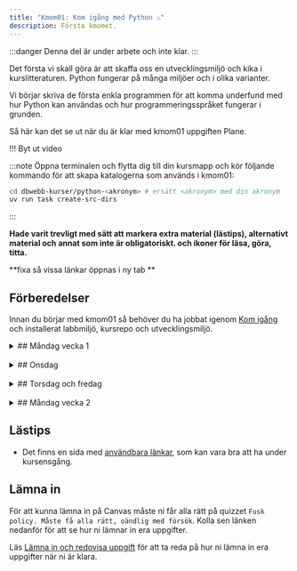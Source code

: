 ```yaml
---
title: "Kmom01: Kom igång med Python ⚠️" 
description: Första kmomet.
---
```



:::danger
Denna del är under arbete och inte klar.
:::

Det första vi skall göra är att skaffa oss en utvecklingsmiljö och kika i kurslitteraturen. Python fungerar på många miljöer och i olika varianter.

Vi börjar skriva de första enkla programmen för att komma underfund med hur Python kan användas och hur programmeringsspråket fungerar i grunden.

Så här kan det se ut när du är klar med kmom01 uppgiften Plane.


!!! Byt ut video
<YouTube
    id="7qifosdyfe8" 
/>


:::note
Öppna terminalen och flytta dig till din kursmapp och kör följande kommando för att skapa katalogerna som används i kmom01:

```bash
cd dbwebb-kurser/python-<akronym> # ersätt <akronym> med din akronym
uv run task create-src-dirs
```
:::

**Hade varit trevligt med sätt att markera extra material (lästips), alternativt material och annat som inte är obligatoriskt. och ikoner för läsa, göra, titta.**

**fixa så vissa länkar öppnas i ny tab **

## Förberedelser
Innan du börjar med kmom01 så behöver du ha jobbat igenom [Kom igång](../) och installerat labbmiljö, kursrepo och utvecklingsmiljö.
<br/>




<details>
<summary>
## Måndag vecka 1
</summary>


### Intro till programmering

Vi börjar med att kika på vad programmering är och hur det fungerar. Vi kommer att jobba med Python som är ett av de mest populära programmeringsspråken idag. Python används inom många områden, allt från webbutveckling till datavetenskap och maskininlärning.
{/* <Steps> */}

#### Att göra
Som en generell introduktion till programming och vissa av de tekniker och konstruktioner vi går igenom, kolla på följande video från Harvards CS50 kurs.
<YouTube
    id="qDbsiVWA2Ag" 
/>



### Intro till Python

Efter att ha kollat på videon ovan har du fått en allmän orientering om programmering och vad det handlar om. Nu är det dags att börja med Python.

I kursen kommer vi använda boken [Python for Everybody: Exploring data in Python3](../../laromaterial/böcker/).

Boken kommer inte passa allas lärandestil eller så förklaras sakerna inte på det sättet att du förstår det. Det är helt okej. Det finns många andra resurser och böcker som du kan använda för att lära dig Python. Det är OK att använda andra resurser och böcker. Det viktiga är att du hittar något som passar dig och din lärande stil. 

:::tip
När du läser boken så är det viktigt att ha en terminal öppen och köra koden i boken parallellt. Det är ett bra sätt att lära sig och förstå hur Python fungerar. Att **endast** läsa boken utan att köra koden är inte tillräckligt. Det är viktigt att du kör koden och testar den själva så du förstår den.
:::


En viktig del av programmering är att läsa dokumentation. Du kommer att behöva läsa dokumentation för att förstå hur olika funktioner och moduler fungerar. Det är en viktig del av programmering och något du kommer att göra mycket av i framtiden.

[Pythons dokumentation](https://docs.python.org/3/reference/index.html) är tyvärr rätt rörig som nybörjare. De två viktigaste delarna är: 
    * [Python Standard Library](https://docs.python.org/3/library/index.html) som beskriver de olika modulerna och deras funktioner.
    * [Python Language Reference](https://docs.python.org/3/reference/index.html) som beskriver språket och dess syntax.


#### Att göra

<Steps>
1. Läs och jobba igenom följande kapitel i boken (alternativt kolla på videorna):
    * Ch1 Why should you learn to write programs?
    * Ch2 Variables, expressions and statements

    :::tip
    Det räcker inte med att bara läsa. Du är klar med boken när du förstår vad som står i den och kan köra koden själv. Utforska och experimentera med koden. Gör övningarna i boken. Testa ändra saker och se vad som händer. Det är så du lär dig.
    :::

1. Mer material om variabler, datatyper, input och output. En del repitition från boken och en del nytt.
    - Jobba igenom artikeln "[Introduktion till variabler och datatyper](../../laromaterial/övning/introduktion-variabler-datatyper)"


1. För att bekanta dig med Pythons dokumentation, kika i [Python Standard Library](https://docs.python.org/3/library/index.html). **Spendera inte mer än 60 minuter på detta.**
    - Läs om [Built-in Functions](https://docs.python.org/3/library/functions.html) och [Built-in Constants](https://docs.python.org/3/library/constants.html). Läs **inte** igenom alla funktioner utan kolla på de som verkar intressanta och relevanta för det du jobbar med T.ex. `input()`, `len()`, `bool()`, `int()` och `isinstance()`. Det är bra att ha en översikt över vad som finns i språket och vad som går att göra.
    - Läs också om datatypen [Text Sequence Type — str](https://docs.python.org/3/library/stdtypes.html#text-sequence-type-str)

</Steps>


</details>
<br/>




<details>
<summary>
## Onsdag
</summary>
Frågor till seminarium
</details>
<br/>





<details>
<summary>
## Torsdag och fredag
</summary>

<Steps>

1. Kolla på [Study Less Study Smart](https://www.youtube.com/watch?v=IlU-zDU6aQ0), 60 min video hur man studerar effektivt. Om ni känner att den är för lång kan ni kolla på [Study Less Study Smart: A 6-Minute Summary](https://www.youtube.com/watch?v=23Xqu0jXlfs).

1. Kom igång och gör ditt första program i Python tillsammans med artikeln "[Kom igång med ditt första program i Python](kunskap/kom-igang-med-ditt-forsta-program-i-python-v2)". De exempelprogram du gör kan du spara i ditt kursrepo under `me/kmom01/hello`.
**gör om denna så handlar och köra python i filer och utvecklingsmiljön.**

1. Hur du hanterar långa rader med kod och valideringsfelet "Line to long".
    - Jobba igenom artikeln/övningen "[Radbrytning i Python](../../laromaterial/övning/booleans-och-jamforelseoperatorer)"


1. Läs om hur du kan använda [dbwebb test](dbwebb-cli/python) för att rätta din kod.

1. Git

1. "ett anspråkslöst förslag: spela in en eller några korta videos där ni går igenom hur man ska läsa och tolka olika felutskrifter från testkörningarna (och kanske olika sätt att felsöka baserat på det). Det känns som att minst 25% av alla frågor skulle kunna besvaras med hänvisning till en sån video"

1. Svara på följande enkät om hur du tycker att kursen är upplagd och vad som kan förbättras. Det är viktigt för oss att få feedback så vi kan förbättra kursen. **Lägg in länk till enkäten här.**

</Steps>


### Uppgifter

**Jag är osäker på om denna ska ligga här eller efter tors-fredag men då blir det lite konstigt med när de ska göra den**
Följande uppgifter skall utföras och resultatet skall redovisas.


1. Gör uppgiften "[Ditt första Python-skript](laromaterial/uppgift/convert)" för att visa att du har koll på grunderna. Spara alla filer under `me/kmom01/convert`.



</details>
<br/>






<details>
<summary>
## Måndag vecka 2
</summary>

### Villkor och if-satser

Koden du har skrivit än så länge har bara exekverats uppifrån och ner och användaren har inte kunnat göra några val. Programmen har inte kunnat reagera på olika indata eller situationer. Det är dags att ändra på det. I detta moment kommer vi att gå igenom villkor och if-satser. Det är en grundläggande del av programmering och något du kommer att använda mycket i framtiden.

#### Att göra

<Steps>
1. Läs och jobba igenom följande kapitel i boken (alternativt kolla på videorna):
    * Ch3 Conditional execution
    :::tip
    Det räcker inte med att bara läsa. Du är klar med boken när du förstår vad som står i den och kan köra koden själv. Utforska och experimentera med koden. Gör övningarna i boken. Testa ändra saker och se vad som händer. Det är så du lär dig.
    :::
1. Mer material om jämförelse och villkor. En del repitition från boken och en del nytt.

    Exempel på alternativt material om boken inte var tillräcklig:
    - Jobba igenom artikeln/övningen "[Jämförelseoperatorer och booleska värden](../../laromaterial/övning/booleans-och-jamforelseoperatorer)"
    - Jobba igenom artikeln/övningen "[Villkor](../../laromaterial/övning/villkor)"

</Steps>

</details>







## Lästips

- Det finns en sida med [användbara länkar](./../lankar), som kan vara bra att ha under kursensgång.





## Lämna in

För att kunna lämna in på Canvas måste ni får alla rätt på quizzet `Fusk policy. Måste få alla rätt, oändlig med försök`. Kolla sen länken nedanför för att se hur ni lämnar in era uppgifter.

Läs [Lämna in och redovisa uppgift](laromaterial/instruktion/redovisa) för att ta reda på hur ni lämna in era uppgifter när ni är klara.
